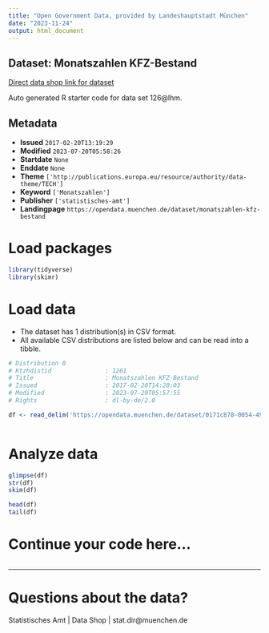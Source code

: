 ```yaml
---
title: "Open Government Data, provided by Landeshauptstadt München"
date: "2023-11-24"
output: html_document
---
```


## Dataset: Monatszahlen KFZ-Bestand

[Direct data shop link for dataset](https://opendata.muenchen.de/dataset/monatszahlen-kfz-bestand)

Auto generated R starter code for data set 126@lhm.

## Metadata

- **Issued** `2017-02-20T13:19:29`
- **Modified** `2023-07-20T05:58:26`
- **Startdate** `None`
- **Enddate** `None`
- **Theme** `['http://publications.europa.eu/resource/authority/data-theme/TECH']`
- **Keyword** `['Monatszahlen']`
- **Publisher** `['statistisches-amt']`
- **Landingpage** `https://opendata.muenchen.de/dataset/monatszahlen-kfz-bestand`


# Load packages

```r

library(tidyverse)
library(skimr)

```

# Load data

-   The dataset has 1 distribution(s) in CSV format.
-   All available CSV distributions are listed below and can be read into a tibble.

```r

# Distribution 0
# Ktzhdistid               : 1261
# Title                    : Monatszahlen KFZ-Bestand
# Issued                   : 2017-02-20T14:20:03
# Modified                 : 2023-07-20T05:57:55
# Rights                   : dl-by-de/2.0

df <- read_delim('https://opendata.muenchen.de/dataset/0171c878-0054-495d-b4f8-1947f46dc74a/resource/b21b2744-b54e-4f11-825e-619431fee648/download/monatszahlen2307_kfz-bestand_10_07_23_nosum.csv')



```

# Analyze data

```r

glimpse(df)
str(df)
skim(df)

head(df)
tail(df)

```

# Continue your code here...

```r

```

------------------------------------------------------------------------

# Questions about the data?

Statistisches Amt | Data Shop | stat.dir@muenchen.de
